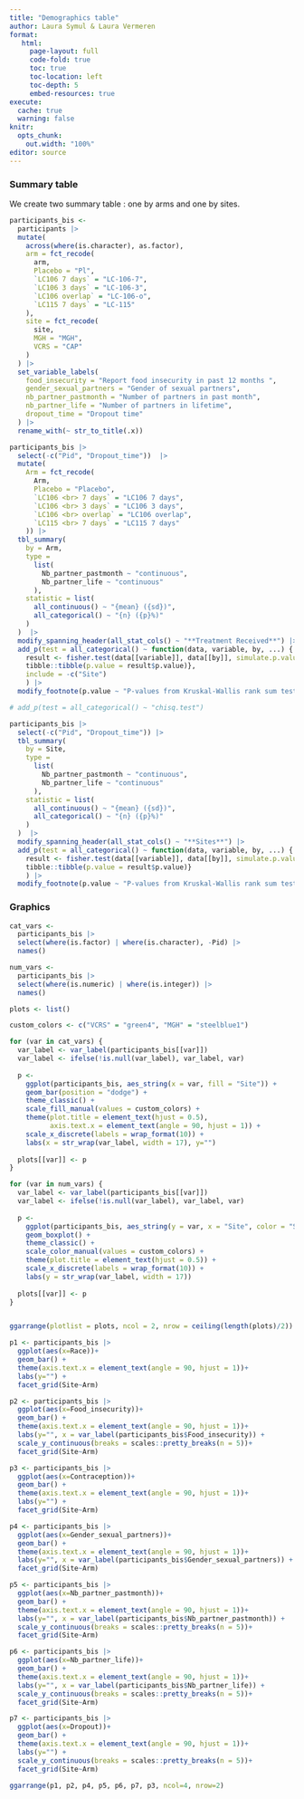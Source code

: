 ```yaml
---
title: "Demographics table"
author: Laura Symul & Laura Vermeren
format: 
   html:
     page-layout: full
     code-fold: true
     toc: true
     toc-location: left
     toc-depth: 5
     embed-resources: true
execute:
  cache: true
  warning: false
knitr:
  opts_chunk:
    out.width: "100%"
editor: source
---
```


### Summary table 

We create two summary table : one by arms and one by sites.

```r

participants_bis <- 
  participants |>
  mutate(
    across(where(is.character), as.factor),
    arm = fct_recode(
      arm,
      Placebo = "Pl",
      `LC106 7 days` = "LC-106-7",
      `LC106 3 days` = "LC-106-3",
      `LC106 overlap` = "LC-106-o",
      `LC115 7 days` = "LC-115"
    ), 
    site = fct_recode(
      site, 
      MGH = "MGH", 
      VCRS = "CAP"
    )
  ) |>
  set_variable_labels(
    food_insecurity = "Report food insecurity in past 12 months ",
    gender_sexual_partners = "Gender of sexual partners",
    nb_partner_pastmonth = "Number of partners in past month",
    nb_partner_life = "Number of partners in lifetime", 
    dropout_time = "Dropout time"
  ) |>
  rename_with(~ str_to_title(.x)) 

```


```r

participants_bis |>
  select(-c("Pid", "Dropout_time"))  |>
  mutate(
    Arm = fct_recode(
      Arm,
      Placebo = "Placebo",
      `LC106 <br> 7 days` = "LC106 7 days",
      `LC106 <br> 3 days` = "LC106 3 days",
      `LC106 <br> overlap` = "LC106 overlap",
      `LC115 <br> 7 days` = "LC115 7 days"
    )) |> 
  tbl_summary(
    by = Arm,
    type =
      list(
        Nb_partner_pastmonth ~ "continuous",
        Nb_partner_life ~ "continuous"
      ),
    statistic = list(
      all_continuous() ~ "{mean} ({sd})",
      all_categorical() ~ "{n} ({p}%)"
    )
  )  |>
  modify_spanning_header(all_stat_cols() ~ "**Treatment Received**") |>
  add_p(test = all_categorical() ~ function(data, variable, by, ...) {
    result <- fisher.test(data[[variable]], data[[by]], simulate.p.value = TRUE)
    tibble::tibble(p.value = result$p.value)},
    include = -c("Site")
    ) |> 
  modify_footnote(p.value ~ "P-values from Kruskal-Wallis rank sum test and Fisher's exact test (simulated if needed).")

# add_p(test = all_categorical() ~ "chisq.test")


```

```r

participants_bis |> 
  select(-c("Pid", "Dropout_time")) |> 
  tbl_summary(
    by = Site,
    type =
      list(
        Nb_partner_pastmonth ~ "continuous",
        Nb_partner_life ~ "continuous"
      ),
    statistic = list(
      all_continuous() ~ "{mean} ({sd})",
      all_categorical() ~ "{n} ({p}%)"
    )
  )  |>
  modify_spanning_header(all_stat_cols() ~ "**Sites**") |>
  add_p(test = all_categorical() ~ function(data, variable, by, ...) {
    result <- fisher.test(data[[variable]], data[[by]], simulate.p.value = TRUE)
    tibble::tibble(p.value = result$p.value)}
    ) |> 
  modify_footnote(p.value ~ "P-values from Kruskal-Wallis rank sum test and Fisher's exact test (simulated if needed).")

```

### Graphics 

```r

cat_vars <- 
  participants_bis |>
  select(where(is.factor) | where(is.character), -Pid) |>
  names()

num_vars <- 
  participants_bis |>
  select(where(is.numeric) | where(is.integer)) |>
  names()

plots <- list()

custom_colors <- c("VCRS" = "green4", "MGH" = "steelblue1")

for (var in cat_vars) {
  var_label <- var_label(participants_bis[[var]])
  var_label <- ifelse(!is.null(var_label), var_label, var)
  
  p <- 
    ggplot(participants_bis, aes_string(x = var, fill = "Site")) +
    geom_bar(position = "dodge") +
    theme_classic() +
    scale_fill_manual(values = custom_colors) +
    theme(plot.title = element_text(hjust = 0.5),
          axis.text.x = element_text(angle = 90, hjust = 1)) +
    scale_x_discrete(labels = wrap_format(10)) +
    labs(x = str_wrap(var_label, width = 17), y="") 
  
  plots[[var]] <- p
}

for (var in num_vars) {
  var_label <- var_label(participants_bis[[var]])
  var_label <- ifelse(!is.null(var_label), var_label, var)
  
  p <- 
    ggplot(participants_bis, aes_string(y = var, x = "Site", color = "Site")) +
    geom_boxplot() +
    theme_classic() +
    scale_color_manual(values = custom_colors) +  
    theme(plot.title = element_text(hjust = 0.5)) +
    scale_x_discrete(labels = wrap_format(10)) +
    labs(y = str_wrap(var_label, width = 17))  
  
  plots[[var]] <- p
}


ggarrange(plotlist = plots, ncol = 2, nrow = ceiling(length(plots)/2))

```
```r

p1 <- participants_bis |> 
  ggplot(aes(x=Race))+ 
  geom_bar() + 
  theme(axis.text.x = element_text(angle = 90, hjust = 1))+
  labs(y="") +
  facet_grid(Site~Arm)

p2 <- participants_bis |> 
  ggplot(aes(x=Food_insecurity))+ 
  geom_bar() + 
  theme(axis.text.x = element_text(angle = 90, hjust = 1))+
  labs(y="", x = var_label(participants_bis$Food_insecurity)) +
  scale_y_continuous(breaks = scales::pretty_breaks(n = 5))+
  facet_grid(Site~Arm)

p3 <- participants_bis |> 
  ggplot(aes(x=Contraception))+ 
  geom_bar() + 
  theme(axis.text.x = element_text(angle = 90, hjust = 1))+
  labs(y="") +
  facet_grid(Site~Arm)

p4 <- participants_bis |> 
  ggplot(aes(x=Gender_sexual_partners))+ 
  geom_bar() + 
  theme(axis.text.x = element_text(angle = 90, hjust = 1))+
  labs(y="", x = var_label(participants_bis$Gender_sexual_partners)) +
  facet_grid(Site~Arm)

p5 <- participants_bis |> 
  ggplot(aes(x=Nb_partner_pastmonth))+ 
  geom_bar() + 
  theme(axis.text.x = element_text(angle = 90, hjust = 1))+
  labs(y="", x = var_label(participants_bis$Nb_partner_pastmonth)) +
  scale_y_continuous(breaks = scales::pretty_breaks(n = 5))+
  facet_grid(Site~Arm)

p6 <- participants_bis |> 
  ggplot(aes(x=Nb_partner_life))+ 
  geom_bar() + 
  theme(axis.text.x = element_text(angle = 90, hjust = 1))+
  labs(y="", x = var_label(participants_bis$Nb_partner_life)) +
  scale_y_continuous(breaks = scales::pretty_breaks(n = 5))+
  facet_grid(Site~Arm)

p7 <- participants_bis |> 
  ggplot(aes(x=Dropout))+ 
  geom_bar() + 
  theme(axis.text.x = element_text(angle = 90, hjust = 1))+
  labs(y="") +
  scale_y_continuous(breaks = scales::pretty_breaks(n = 5))+
  facet_grid(Site~Arm)

ggarrange(p1, p2, p4, p5, p6, p7, p3, ncol=4, nrow=2)


```




